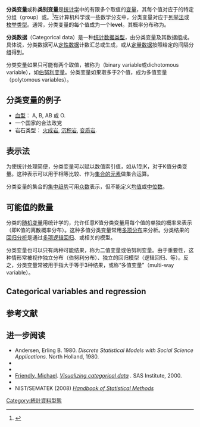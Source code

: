 '''分类变量'''或称'''类别变量'''是[[统计学|统计学]]中的有限多个取值的[[变量与属性_(数据处理)|变量]]，其每个值对应于{{tsl|en|qualitative property|定性属性}}的特定分组（group）或{{tsl|en|nominal category|定类类别}}。<ref name="yates">{{cite book | last = Yates | first = Daniel S. | last2 = Moore | first2 = David S | last3 = Starnes | first3 = Daren S. | year = 2003 | title = The Practice of Statistics | edition = 2nd | publisher = [[W._H._Freeman_and_Company|Freeman]] | location = New York | url = http://bcs.whfreeman.com/yates2e/ | isbn = 978-0-7167-4773-4 | access-date = 2014-09-28 | archive-url = https://web.archive.org/web/20050209001108/http://bcs.whfreeman.com/yates2e/# | archive-date = 2005-02-09 | url-status = dead }}</ref>在计算机科学或一些数学分支中，分类变量对应于[[列举法_(集合论)|列举法]]或[[枚举类型|枚举类型]]。通常，分类变量的每个值成为一个'''level'''。其概率分布称为{{tsl|en|categorical distribution|分类分布}}。

'''分类数据'''（Categorical data）是一种[[统计数据类型|统计数据类型]]，由分类变量及其数据组成。具体说，分类数据可从[[定性数据|定性数据]]计数汇总或生成{{tsl|en|cross tabulation|列联表}}，或从[[定量数据|定量数据]]按照给定的间隔分组得到。 

分类变量如果只可能有两个取值，被称为{{tsl|en|binary variable|二值变量}}（binary variable或dichotomous variable），如[[伯努利变量|伯努利变量]]。分类变量如果取多于2个值，成为多值变量（polytomous variables）。

==分类变量的例子==
*[[血型|血型]]： A, B, AB 或 O.
*一个国家的合法政党
*岩石类型： [[火成岩|火成岩]], [[沉积岩|沉积岩]], [[变质岩|变质岩]].

==表示法==
为使统计处理简便，分类变量可以赋以数值索引值，如从1到K，对于K值分类变量。这种表示可以用于相等比较、作为[[元素_(數學)|集合的元素]]做集合运算。

分类变量的集合的[[集中趋势|集中趋势]]可用[[众数_(数学)|众数]]表示，但不能定义[[均值|均值]]或[[中位数|中位数]]。 

==可能值的数量==
分类的[[随机变量|随机变量]]用统计学的{{tsl|en|categorical distribution|分类分布}}，允许任意''K''值分类变量用每个值的单独的概率来表示（即K值的离散概率分布）。这种多值分类变量常用[[多项分布|多项分布]]来分析。分类结果的[[回归分析|回归分析]]是通过[[多项逻辑回归|多项逻辑回归]]、{{tsl|en|multinomial probit}}或相关的{{tsl|en|discrete choice}}模型。

分类变量也可以只有两种可能结果，称为二值变量或伯努利变量。由于重要性，这种情形常被视作独立分布（伯努利分布）、独立的回归模型（逻辑回归、{{tsl|en|probit regression}}等）。反之，分类变量常被用于指大于等于3种结果，或称“多值变量”（multi-way variable）。 

==Categorical variables and regression==
<!--
Categorical variables represent a [[Qualitative_data|qualitative]] method of scoring data (i.e. represents categories or group membership). These can be included as [[independent_variable|independent variable]]s in a [[regression_analysis|regression analysis]] or as dependent variables in [[logistic_regression|logistic regression]] or [[probit_regression|probit regression]], but must be converted to [[quantitative_data|quantitative data]] in order to be able to analyze the data. One does so through the use of coding systems. Analyses are conducted such that only ''g'' -1 (''g'' being the number of groups) are coded. This minimizes redundancy while still representing the complete data set as no additional information would be gained from coding the total ''g'' groups: for example, when coding gender (where ''g'' = 2: male and female), if we only code females everyone left over would necessarily be males. In general, the group that one does not code for is the group of least interest.<ref name = Cohen>{{cite book|author1=Cohen, J. |author2=Cohen, P. |author3=West, S. G. |author4= Aiken, L. S.|author4-link= Leona S. Aiken |title=Applied multiple regression/correlation analysis for the behavioural sciences (3rd ed.)|year=2003|publisher=Routledge|location=New York, NY}}</ref>

There are three main coding systems typically used in the analysis of categorical variables in regression: dummy coding, effects coding, and contrast coding. The regression equation takes the form of '''''Y = bX + a''''', where ''b'' is the slope and gives the weight empirically assigned to an explanator, ''X'' is the explanatory variable, and ''a'' is the [[Y-intercept|''Y''-intercept]], and these values take on different meanings based on the coding system used. The choice of coding system does not affect the ''[[F_statistic|F]]'' or [[Pearson_product-moment_correlation_coefficient|''R''<sup>2</sup>]] statistics. However, one chooses a coding system based on the comparison of interest since the interpretation of ''b'' values will vary.<ref name = Cohen/>

===Dummy coding===

Dummy coding is used when there is a [[Control_group|control]] or comparison group in mind. One is therefore analyzing the data of one group in relation to the comparison group: ''a'' represents the mean of the control group and ''b'' is the difference between the mean of the [[experimental_group|experimental group]] and the mean of the control group. It is suggested that three criteria be met for specifying a suitable control group: the group should be a well-established group (e.g. should not be an “other” category), there should be a logical reason for selecting this group as a comparison (e.g. the group is anticipated to score highest on the dependent variable), and finally, the group's sample size should be substantive and not small compared to the other groups.<ref>{{cite book|last=Hardy|first=Melissa|title=Regression with dummy variables|year=1993|publisher=Sage|location=Newbury Park, CA}}</ref>

In dummy coding, the reference group is assigned a value of 0 for each code variable, the group of interest for comparison to the reference group is assigned a value of 1 for its specified code variable, while all other groups are assigned 0 for that particular code variable.<ref name = Cohen/>

The ''b'' values should be interpreted such that the experimental group is being compared against the control group. Therefore, yielding a negative b value would entail the experimental group have scored less than the control group on the [[dependent_variable|dependent variable]]. To illustrate this, suppose that we are measuring optimism among several nationalities and we have decided that French people would serve as a useful control. If we are comparing them against Italians, and we observe a negative ''b'' value, this would suggest Italians obtain lower optimism scores on average.

The following table is an example of dummy coding with ''French'' as the control group and C1, C2, and C3 respectively being the codes for ''Italian'', ''German'', and ''Other'' (neither French nor Italian nor German):

{| class="wikitable"
|-
| '''Nationality''' || '''C1''' || '''C2''' || '''C3'''
|-
| French || 0 || 0 || 0
|-
| Italian || 1|| 0 || 0
|-
| German || 0 || 1 || 0
|-
| Other || 0 || 0 || 1
|}

===Effects coding===

In the effects coding system, data are analyzed through comparing one group to all other groups. Unlike dummy coding, there is no control group. Rather, the comparison is being made at the mean of all groups combined (''a'' is now the [[grand_mean|grand mean]]). Therefore, one is not looking for data in relation to another group but rather, one is seeking data in relation to the grand mean.<ref name = Cohen/>

Effects coding can either be weighted or unweighted. Weighted effects coding is simply calculating a weighted grand mean, thus taking into account the sample size in each variable. This is most appropriate in situations where the sample is representative of the population in question. Unweighted effects coding is most appropriate in situations where differences in sample size are the result of incidental factors. The interpretation of ''b'' is different for each: in unweighted effects coding ''b'' is the difference between the mean of the experimental group and the grand mean, whereas in the weighted situation it is the mean of the experimental group minus the weighted grand mean.<ref name = Cohen/>

In effects coding, we code the group of interest with a 1, just as we would for dummy coding. The principal difference is that we code −1 for the group we are least interested in. Since we continue to use a ''g'' - 1 coding scheme, it is in fact the −1 coded group that will not produce data, hence the fact that we are least interested in that group. A code of 0 is assigned to all other groups.

The ''b'' values should be interpreted such that the experimental group is being compared against the mean of all groups combined (or weighted grand mean in the case of weighted effects coding). Therefore, yielding a negative ''b'' value would entail the coded group as having scored less than the mean of all groups on the dependent variable. Using our previous example of optimism scores among nationalities, if the group of interest is Italians, observing a negative ''b'' value suggest they obtain a lower optimism score.

The following table is an example of effects coding with ''Other'' as the group of least interest.

{| class="wikitable"
|-
| '''Nationality''' || '''C1''' || '''C2''' || '''C3'''
|-
| French || 0 || 0 || 1
|-
| Italian || 1 || 0 || 0
|-
| German|| 0 || 1 || 0 
|-
| Other || −1 || −1 || −1 
|}

===Contrast coding===

The contrast coding system allows a researcher to directly ask specific questions. Rather than having the coding system dictate the comparison being made (i.e., against a control group as in dummy coding, or against all groups as in effects coding) one can design a unique comparison catering to one's specific research question. This tailored hypothesis is generally based on previous theory and/or research. The hypotheses proposed are generally as follows: first, there is the central hypothesis which postulates a large difference between two sets of groups; the second hypothesis suggests that within each set, the differences among the groups are small. Through its [[A_priori_(epistemology)|a priori]] focused hypotheses, contrast coding may yield an increase in [[Power_(statistics)|power]] of the [[statistical_test|statistical test]] when compared with the less directed previous coding systems.<ref name = Cohen/>

Certain differences emerge when we compare our a priori coefficients between [[ANOVA|ANOVA]] and regression. Unlike when used in ANOVA, where it is at the researcher's discretion whether they choose coefficient values that are either [[Orthogonality|orthogonal]] or non-orthogonal, in regression, it is essential that the coefficient values assigned in contrast coding be orthogonal. Furthermore, in regression, coefficient values must be either in fractional or decimal form. They cannot take on interval values.

The construction of contrast codes is restricted by three rules:

# The sum of the contrast coefficients per each code variable must equal zero.
# The difference between the sum of the positive coefficients and the sum of the negative coefficients should equal 1.
# Coded variables should be orthogonal.<ref name = Cohen/>

Violating rule 2 produces accurate ''R''<sup>2</sup> and ''F'' values, indicating that we would reach the same conclusions about whether or not there is a significant difference; however, we can no longer interpret the ''b'' values as a mean difference.

To illustrate the construction of contrast codes consider the following table. Coefficients were chosen to illustrate our a priori hypotheses: Hypothesis 1: French and Italian persons will score higher on optimism than Germans (French = +0.33, Italian = +0.33, German = −0.66). This is illustrated through assigning the same coefficient to the French and Italian categories and a different one to the Germans. The signs assigned indicate the direction of the relationship (hence giving Germans a negative sign is indicative of their lower hypothesized optimism scores). Hypothesis 2: French and Italians are expected to differ on their optimism scores (French = +0.50, Italian = −0.50, German = 0). Here, assigning a zero value to Germans demonstrates their non-inclusion in the analysis of this hypothesis. Again, the signs assigned are indicative of the proposed relationship.

{| class="wikitable"
|-
| '''Nationality''' || '''C1''' || '''C2'''
|-
| French || +0.33 || +0.50
|-
| Italian || +0.33 || −0.50
|-
| German || −0.66 || 0
|}

===Nonsense coding===

Nonsense coding occurs when one uses arbitrary values in place of the designated “0”s “1”s and “-1”s seen in the previous coding systems.  Although it produces correct mean values for the variables, the use of nonsense coding is not recommended as it will lead to uninterpretable statistical results.<ref name = Cohen/>

===Embeddings===
''Embeddings'' are codings of categorical values into high-dimensional [[Real_numbers|real-valued]] (sometimes [[Complex_numbers|complex-valued]]) vector spaces, usually in such a way that ‘similar’ values are assigned ‘similar’ vectors, or with respect to some other kind of criterion making the vectors useful for the respective application. A common special case are [[word_embedding|word embedding]]s, where the possible values of the categorical variable are the [[word|word]]s in a [[language|language]] and words with similar meanings are to be assigned similar vectors.

===Interactions===

An [[Interaction_(statistics)|interaction]] may arise when considering the relationship among three or more variables, and describes a situation in which the simultaneous influence of two variables on a third is not additive. Interactions may arise with categorical variables in two ways: either categorical by categorical variable interactions, or categorical by continuous variable interactions.

====Categorical by categorical variable interactions====

This type of interaction arises when we have two categorical variables. In order to probe this type of interaction, one would code using the system that addresses the researcher's hypothesis most appropriately. The product of the codes yields the interaction. One may then calculate the ''b'' value and determine whether the interaction is significant.<ref name = Cohen/>

====Categorical by continuous variable interactions====

Simple slopes analysis is a common [[post_hoc_test|post hoc test]] used in regression which is similar to the simple effects analysis in ANOVA, used to analyze interactions. In this test, we are examining the simple slopes of one independent variable at specific values of the other independent variable. Such a test is not limited to use with continuous variables, but may also be employed when the independent variable is categorical. We cannot simply choose values to probe the interaction as we would in the continuous variable case because of the nominal nature of the data (i.e., in the continuous case, one could analyze the data at high, moderate, and low levels assigning 1 standard deviation above the mean, at the mean, and at one standard deviation below the mean respectively). In our categorical case we would use a simple regression equation for each group to investigate the simple slopes. It is common practice to [[Standardized_variable|standardize]] or center variables to make the data more interpretable in simple slopes analysis; however, categorical variables should never be standardized or centered. This test can be used with all coding systems.<ref name = Cohen/>
 
-->
==参考文献==
{{reflist}}

==进一步阅读 ==
* Andersen, Erling B. 1980. ''Discrete Statistical Models with Social Science Applications''. North Holland, 1980.
* {{cite book |title=Discrete Multivariate Analysis: Theory and Practice |last=Bishop |first=Y. M. M. |author1-link=Yvonne Bishop |first2=S. E. |last2=Fienberg |authorlink2=Stephen Fienberg |first3=P. W. |last3=Holland |year=1975 |publisher=MIT Press |isbn=978-0-262-02113-5 |mr=381130 |url-access=registration |url=https://archive.org/details/discretemultivar00bish }}
* {{cite book | last=Christensen | first=Ronald | title=Log-linear models and logistic regression | edition=Second | series=Springer Texts in Statistics | publisher=Springer-Verlag | location=New York | year=1997 | pages=xvi+483 | ISBN=0-387-98247-7 | mr=1633357 }}
* [[Friendly,_Michael|Friendly, Michael]]. ''[http://datavis.ca/papers/casm/casm.pdf Visualizing categorical data] {{Wayback|url=http://datavis.ca/papers/casm/casm.pdf |date=20190712063643 }}.'' SAS Institute, 2000.
* {{cite book | first=Steffen L. | last=Lauritzen | authorlink=Steffen L. Lauritzen | title=Lectures on Contingency Tables | year=2002 | orig-year=1979 | edition=updated electronic version of the (University of Aalborg) 3rd (1989) | url=http://www.stats.ox.ac.uk/~steffen/papers/cont.pdf | access-date=2020-11-20 | archive-date=2020-04-30 | archive-url=https://web.archive.org/web/20200430162835/http://www.stats.ox.ac.uk/~steffen/papers/cont.pdf | dead-url=no }}
* NIST/SEMATEK (2008) [http://www.itl.nist.gov/div898/handbook/ ''Handbook of Statistical Methods''] {{Wayback|url=http://www.itl.nist.gov/div898/handbook/ |date=20090227174918 }}

[[Category:統計資料型態|Category:統計資料型態]]